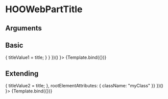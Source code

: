 
<Meta title="Components/WebPart/HOOWebPartTitle" component={HOOWebPartTitle}/>

# HOOWebPartTitle


## Arguments

<ArgsTable of={HOOWebPartTitle} />


## Basic
<Canvas>
  <Story 
    name="Basic"
    args = { 
      (function() {
      let titleValue1 = "My Web Part";
      return { title: titleValue1, placeholder: "Web Part Title", editMode: true, updateTitle: (title) => { titleValue1 = title; } }
      })()
    }>
    {Template.bind({})}
  </Story>
</Canvas>

## Extending
<Canvas>
  <Story 
    name="Extending"
    args = { 
      (function() {
      let titleValue2 = null;
      return { title: titleValue2, placeholder: "Web Part Title", editMode: true, updateTitle: (title) => { titleValue2 = title; }, rootElementAttributes: { className: "myClass" }}
      })()
    }>
    {Template.bind({})}
  </Story>
</Canvas>